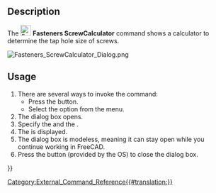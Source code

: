 <languages/>
<translate>

<!--T:1-->
{{Docnav
|[[Fasteners_BOM|BOM]]
|[[Fasteners_3dPrintSettings|3dPrintSettings]]
|[[Fasteners_Workbench|Fasteners]]
|IconL=Fasteners_BOM.svg
|IconR=Fasteners_3dPrintSettings.svg
|IconC=Fasteners_workbench_icon.svg
}}

<!--T:2-->
{{GuiCommand
|Name=Fasteners ScrewCalculator
|MenuLocation=Fasteners → Screw calculator
|Workbenches=[[Fasteners_Workbench|Fasteners]]
}}

==Description== <!--T:3--> 

<!--T:4-->
The [[Image:Fasteners_ScrewCalculator.svg|24px]] '''Fasteners ScrewCalculator''' command shows a calculator to determine the tap hole size of screws.

</translate>
[[Image:Fasteners_ScrewCalculator_Dialog.png]]
<translate>
<!--T:17-->
{{Caption|The Screw hole calculator dialog box}}

==Usage== <!--T:5--> 

<!--T:6-->
# There are several ways to invoke the command:
#* Press the {{Button|[[Image:Fasteners_ScrewCalculator.svg|16px]] [[Fasteners_ScrewCalculator|Screw calculator]]}} button.
#* Select the {{MenuCommand|Fasteners → [[Image:Fasteners_ScrewCalculator.svg|16px]] Screw calculator}} option from the menu.
# The {{MenuCommand|Screw hole calculator}} dialog box opens.
# Specify the {{MenuCommand|Fastener type}} and the {{MenuCommand|Screw diameter}}.
# The {{MenuCommand|Suggested hole diameter}} is displayed.
# The dialog box is modeless, meaning it can stay open while you continue working in FreeCAD.
# Press the {{Button|Close}} button (provided by the OS) to close the dialog box.


<!--T:16-->
{{Docnav
|[[Fasteners_BOM|BOM]]
|[[Fasteners_3dPrintSettings|3dPrintSettings]]
|[[Fasteners_Workbench|Fasteners]]
|IconL=Fasteners_BOM.svg
|IconR=Fasteners_3dPrintSettings.svg
|IconC=Fasteners_workbench_icon.svg
}}

</translate>
[[Category:External_Command_Reference{{#translation:}}]]
{{Fasteners_Tools_navi{{#translation:}}}}